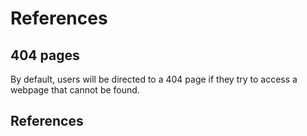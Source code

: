 # References {-}

## 404 pages {-}

By default, users will be directed to a 404 page if they try to access a webpage that cannot be found.

## References {-}



